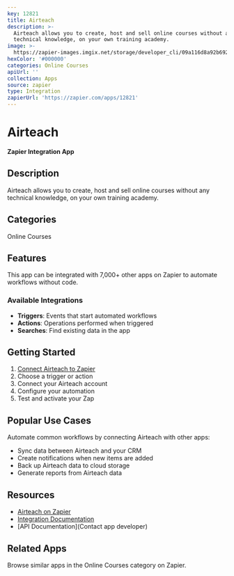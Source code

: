 ```yaml
---
key: 12821
title: Airteach
description: >-
  Airteach allows you to create, host and sell online courses without any
  technical knowledge, on your own training academy.
image: >-
  https://zapier-images.imgix.net/storage/developer_cli/09a116d8a92b692aed5ddc8cdbd05beb.png?auto=format%2Ccompress&ixlib=python-3.0.0&q=50
hexColor: '#000000'
categories: Online Courses
apiUrl: ''
collection: Apps
source: zapier
type: Integration
zapierUrl: 'https://zapier.com/apps/12821'
---
```

# Airteach

**Zapier Integration App**

## Description

Airteach allows you to create, host and sell online courses without any technical knowledge, on your own training academy.

## Categories

Online Courses

## Features

This app can be integrated with 7,000+ other apps on Zapier to automate workflows without code.

### Available Integrations

- **Triggers**: Events that start automated workflows
- **Actions**: Operations performed when triggered
- **Searches**: Find existing data in the app

## Getting Started

1. [Connect Airteach to Zapier](https://zapier.com/apps/12821)
2. Choose a trigger or action
3. Connect your Airteach account
4. Configure your automation
5. Test and activate your Zap

## Popular Use Cases

Automate common workflows by connecting Airteach with other apps:

- Sync data between Airteach and your CRM
- Create notifications when new items are added
- Back up Airteach data to cloud storage
- Generate reports from Airteach data

## Resources

- [Airteach on Zapier](https://zapier.com/apps/12821)
- [Integration Documentation](https://zapier.com/apps/12821/integrations)
- [API Documentation](Contact app developer)

## Related Apps

Browse similar apps in the Online Courses category on Zapier.
